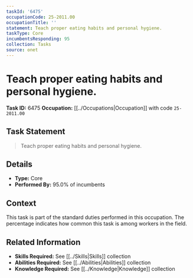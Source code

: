 ```yaml
---
taskId: '6475'
occupationCode: 25-2011.00
occupationTitle: ''
statement: Teach proper eating habits and personal hygiene.
taskType: Core
incumbentsResponding: 95
collection: Tasks
source: onet
---
```

# Teach proper eating habits and personal hygiene.

**Task ID:** 6475
**Occupation:** [[../Occupations|Occupation]] with code `25-2011.00`

## Task Statement

> Teach proper eating habits and personal hygiene.

## Details

- **Type:** Core
- **Performed By:** 95.0% of incumbents

## Context

This task is part of the standard duties performed in this occupation. The percentage indicates how common this task is among workers in the field.

## Related Information

- **Skills Required:** See [[../Skills|Skills]] collection
- **Abilities Required:** See [[../Abilities|Abilities]] collection
- **Knowledge Required:** See [[../Knowledge|Knowledge]] collection
